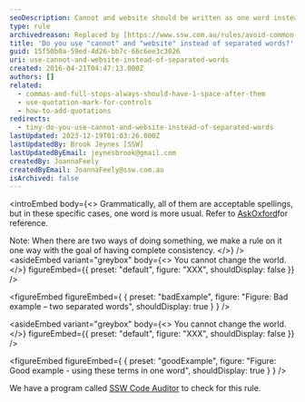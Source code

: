 ```yaml
---
seoDescription: Cannot and website should be written as one word instead of separated words.
type: rule
archivedreason: Replaced by [https://www.ssw.com.au/rules/avoid-common-mistakes](/rules/avoid-common-mistakes)
title: 'Do you use "cannot" and "website" instead of separated words?'
guid: 15f50b0a-59ed-4d26-bb7c-66c6ee3c3026
uri: use-cannot-and-website-instead-of-separated-words
created: 2016-04-21T04:47:13.000Z
authors: []
related:
  - commas-and-full-stops-always-should-have-1-space-after-them
  - use-quotation-mark-for-controls
  - how-to-add-quotations
redirects:
  - tiny-do-you-use-cannot-and-website-instead-of-separated-words
lastUpdated: 2023-12-19T01:03:26.000Z
lastUpdatedBy: Brook Jeynes [SSW]
lastUpdatedByEmail: jeynesbrook@gmail.com
createdBy: JoannaFeely
createdByEmail: JoannaFeely@ssw.com.au
isArchived: false
---
```


<introEmbed
  body={<>
Grammatically, all of them are acceptable spellings, but in these specific cases, one word is more usual. Refer to [AskOxford](http://www.oxforddictionaries.com/definition/english/cannot)for reference.

Note: When there are two ways of doing something, we make a rule on it one way with the goal of having complete consistency.
  </>}
/>
<asideEmbed
  variant="greybox"
  body={<>
    You cannot change the world.
  </>}
  figureEmbed={{
    preset: "default",
    figure: "XXX",
    shouldDisplay: false
  }}
/>

<figureEmbed figureEmbed={ {
  preset: "badExample",
  figure: "Figure: Bad example – two separated words",
  shouldDisplay: true
} } />


<asideEmbed
  variant="greybox"
  body={<>
    You cannot change the world.
  </>}
  figureEmbed={{
    preset: "default",
    figure: "XXX",
    shouldDisplay: false
  }}
/>

<figureEmbed figureEmbed={ {
  preset: "goodExample",
  figure: "Figure: Good example - using these terms in one word",
  shouldDisplay: true
} } />


We have a program called [SSW Code Auditor](https://www.ssw.com.au/ssw/CodeAuditor/) to check for this rule.
